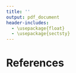 ```yaml
---
title: ''
output: pdf_document
header-includes:
  - \usepackage{float}
  - \usepackage{sectsty}
---
```


# References
<div id="refs"></div>

\bibliography{bibliography}